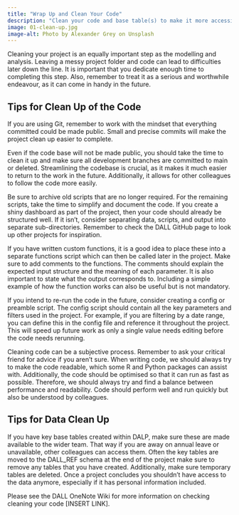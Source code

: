 ```yaml
---
title: "Wrap Up and Clean Your Code"
description: "Clean your code and base table(s) to make it more accessible."
image: 01-clean-up.jpg
image-alt: Photo by Alexander Grey on Unsplash
---
```

  
Cleaning your project is an equally important step as the modelling and analysis. Leaving a messy project folder and code can lead to difficulties later down the line. It is important that you dedicate enough time to completing this step. Also, remember to treat it as a serious and worthwhile endeavour, as it can come in handy in the future.

## Tips for Clean Up of the Code
If you are using Git, remember to work with the mindset that everything committed could be made public. Small and precise commits will make the project clean up easier to complete.

Even if the code base will not be made public, you should take the time to clean it up and make sure all development branches are committed to main or deleted. Streamlining the codebase is crucial, as it makes it much easier to return to the work in the future. Additionally, it allows for other colleagues to follow the code more easily.

Be sure to archive old scripts that are no longer required. For the remaining scripts, take the time to simplify and document the code. If you create a shiny dashboard as part of the project, then your code should already be structured well. If it isn’t, consider separating data, scripts, and output into separate sub-directories. Remember to check the DALL GitHub page to look up other projects for inspiration.

If you have written custom functions, it is a good idea to place these into a separate functions script which can then be called later in the project. Make sure to add comments to the functions. The comments should explain the expected input structure and the meaning of each parameter. It is also important to state what the output corresponds to. Including a simple example of how the function works can also be useful but is not mandatory.

If you intend to re-run the code in the future, consider creating a config or preamble script. The config script should contain all the key parameters and filters used in the project. For example, if you are filtering by a date range, you can define this in the config file and reference it throughout the project. This will speed up future work as only a single value needs editing before the code needs rerunning.

Cleaning code can be a subjective process. Remember to ask your critical friend for advice if you aren’t sure. When writing code, we should always try to make the code readable, which some R and Python packages can assist with. Additionally, the code should be optimised so that it can run as fast as possible. Therefore, we should always try and find a balance between performance and readability. Code should perform well and run quickly but also be understood by colleagues.

## Tips for Data Clean Up
If you have key base tables created within DALP, make sure these are made available to the wider team. That way if you are away on annual leave or unavailable, other colleagues can access them. Often the key tables are moved to the DALL_REF schema at the end of the project make sure to remove any tables that you have created. Additionally, make sure temporary tables are deleted. Once a project concludes you shouldn’t have access to the data anymore, especially if it has personal information included.

Please see the DALL OneNote Wiki for more information on checking cleaning your code [INSERT LINK].